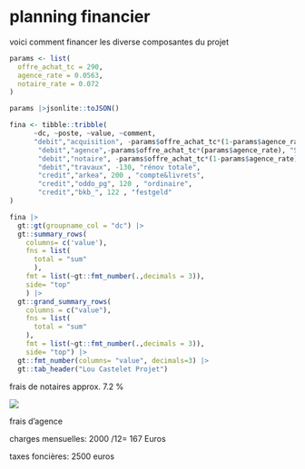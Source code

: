 # planning financier

voici comment financer les diverse composantes du projet

```r
params <- list(
  offre_achat_tc = 290,
  agence_rate = 0.0563,
  notaire_rate = 0.072
)

params |>jsonlite::toJSON()
```

```r


fina <- tibble::tribble(
      ~dc, ~poste, ~value, ~comment,
      "debit","acquisition", -params$offre_achat_tc*(1-params$agence_rate), "lou castelet",
       "debit","agence",-params$offre_achat_tc*(params$agence_rate), "SVimmo",
       "debit","notaire", -params$offre_achat_tc*(1-params$agence_rate)*params$notaire_rate, "Eugénie Delpuech",
       "debit","travaux", -130, "rénov totale",
       "credit","arkea", 200 , "compte&livrets",
       "credit","oddo_pg", 120 , "ordinaire",
       "credit","bkb_", 122 , "festgeld"
)

fina |>
  gt::gt(groupname_col = "dc") |>
  gt::summary_rows(
    columns= c('value'),
    fns = list(
      total = "sum"
      ),
    fmt = list(~gt::fmt_number(.,decimals = 3)),
    side= "top"
    ) |>
  gt::grand_summary_rows(
    columns = c("value"),
    fns = list(
      total = "sum"
    ),
    fmt = list(~gt::fmt_number(.,decimals = 3)),
    side= "top") |>
  gt::fmt_number(columns= "value", decimals=3) |>
  gt::tab_header("Lou Castelet Projet")

```

frais de notaires approx. 7.2 %

![](images/frais_notaires.png)

frais d'agence

charges mensuelles: 2000 /12= 167 Euros

taxes foncières: 2500 euros
